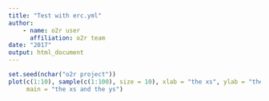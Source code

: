 ```yaml
---
title: "Test with erc.yml"
author:
    - name: o2r user
      affiliation: o2r team
date: "2017"
output: html_document
---
```


```r
set.seed(nchar("o2r project"))
plot(c(1:10), sample(c(1:100), size = 10), xlab = "the xs", ylab = "the ys",
     main = "the xs and the ys")
```
